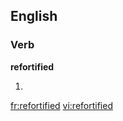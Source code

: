 ==English==

===Verb===
'''refortified'''

# {{present participle of|[[refortify]]}}

[[fr:refortified]]
[[vi:refortified]]